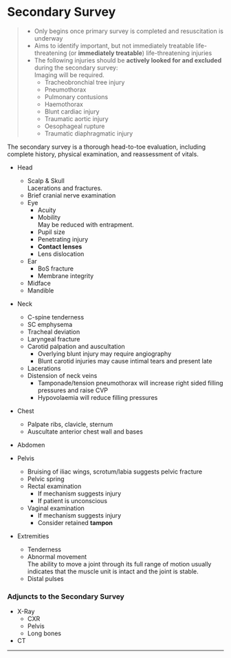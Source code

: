 # Secondary Survey

> * Only begins once primary survey is completed and resuscitation is underway
> * Aims to identify important, but not immediately treatable life-threatening (or **immediately treatable**) life-threatening injuries
> * The following injuries should be **actively looked for and excluded** during the secondary survey:  
>Imaging will be required.
>	* Tracheobronchial tree injury
>	* Pneumothorax
>	* Pulmonary contusions
>	* Haemothorax
>	* Blunt cardiac injury
>	* Traumatic aortic injury
>	* Oesophageal rupture
>	* Traumatic diaphragmatic injury


The secondary survey is a thorough head-to-toe evaluation, including complete history, physical examination, and reassessment of vitals.

* Head
	* Scalp & Skull  
	Lacerations and fractures.
	* Brief cranial nerve examination
	* Eye
		* Acuity
		* Mobility  
		May be reduced with entrapment.
		* Pupil size
		* Penetrating injury
		* **Contact lenses**
		* Lens dislocation
	* Ear
		* BoS fracture
		* Membrane integrity
	* Midface
	* Mandible


* Neck
	* C-spine tenderness
	* SC emphysema
	* Tracheal deviation
	* Laryngeal fracture
	* Carotid palpation and auscultation
		* Overlying blunt injury may require angiography
		* Blunt carotid injuries may cause intimal tears and present late
	* Lacerations
	* Distension of neck veins
		* Tamponade/tension pneumothorax will increase right sided filling pressures and raise CVP
		* Hypovolaemia will reduce filling pressures


* Chest
	* Palpate ribs, clavicle, sternum
	* Auscultate anterior chest wall and bases


* Abdomen


* Pelvis
	* Bruising of iliac wings, scrotum/labia suggests pelvic fracture
	* Pelvic spring
	* Rectal examination
		* If mechanism suggests injury
		* If patient is unconscious
	* Vaginal examination
		* If mechanism suggests injury
		* Consider retained **tampon**


* Extremities
	* Tenderness
	* Abnormal movement  
	The ability to move a joint through its full range of motion usually indicates that the muscle unit is intact and the joint is stable.
	* Distal pulses  

### Adjuncts to the Secondary Survey

* X-Ray
	* CXR
	* Pelvis
	* Long bones
* CT


---